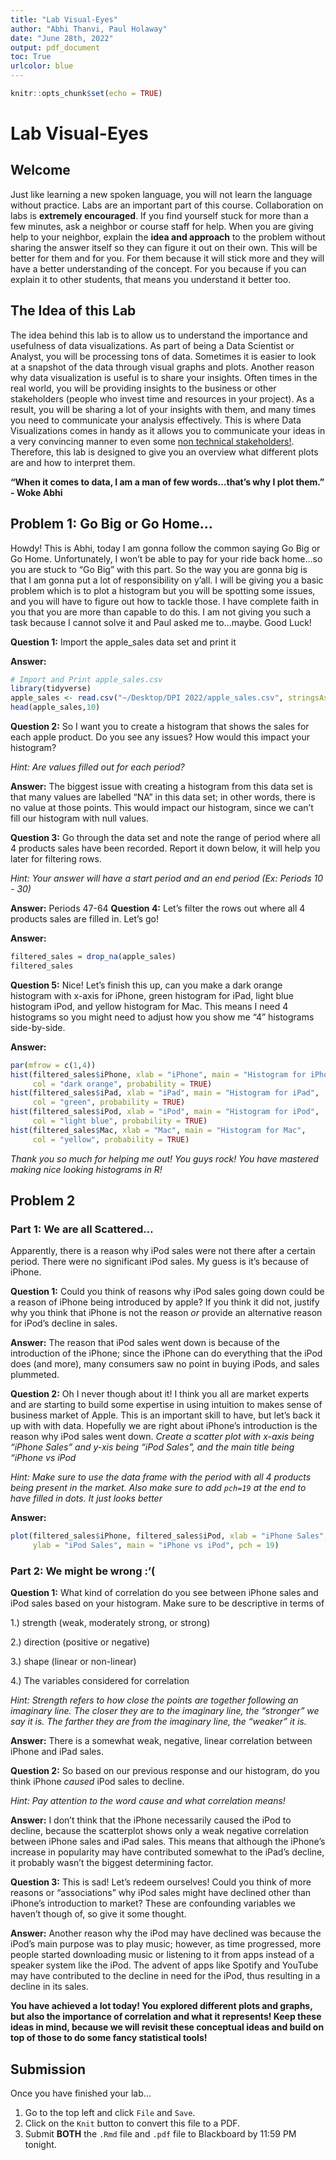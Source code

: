 ```yaml
---
title: "Lab Visual-Eyes"
author: "Abhi Thanvi, Paul Holaway"
date: "June 28th, 2022"
output: pdf_document
toc: True
urlcolor: blue
---
```


```r
knitr::opts_chunk$set(echo = TRUE)
```
\newpage

# Lab Visual-Eyes

## Welcome

Just like learning a new spoken language, you will not learn the language without practice. Labs are an important part of this course. Collaboration on labs is **extremely encouraged**. If you find yourself stuck for more than a few minutes, ask a neighbor or course staff for help. When you are giving help to your neighbor, explain the **idea and approach** to the problem without sharing the answer itself so they can figure it out on their own. This will be better for them and for you. For them because it will stick more and they will have a better understanding of the concept. For you because if you can explain it to other students, that means you understand it better too.

## The Idea of this Lab

The idea behind this lab is to allow us to understand the importance and usefulness of data visualizations. As part of being a Data Scientist or Analyst, you will be processing tons of data. Sometimes it is easier to look at a snapshot of the data through visual graphs and plots. Another reason why data visualization is useful is to share your insights. Often times in the real world, you will be providing insights to the business or other stakeholders (people who invest time and resources in your project). As a result, you will be sharing a lot of your insights with them, and many times you need to communicate your analysis effectively. This is where Data Visualizations comes in handy as it allows you to communicate your ideas in a very convincing manner to even some [non technical stakeholders!](https://www.youtube.com/watch?v=lC5lsemxaJo). Therefore, this lab is designed to give you an overview what different plots are and how to interpret them. 

  **"When it comes to data, I am a man of few words...that's why I plot them." - Woke Abhi**

## Problem 1: Go Big or Go Home...

Howdy! This is Abhi, today I am gonna follow the common saying Go Big or Go Home. Unfortunately, I won't be able to pay for your ride back home...so you are stuck to "Go Big" with this part. So the way you are gonna big is that I am gonna put a lot of responsibility on y'all. I will be giving you a basic problem which is to plot a histogram but you will be spotting some issues, and you will have to figure out how to tackle those. I have complete faith in you that you are more than capable to do this. I am not giving you such a task because I cannot solve it and Paul asked me to...maybe. Good Luck!

**Question 1:** Import the apple_sales data set and print it

**Answer:** 
```r
# Import and Print apple_sales.csv
library(tidyverse)
apple_sales <- read.csv("~/Desktop/DPI 2022/apple_sales.csv", stringsAsFactors=TRUE)
head(apple_sales,10)
```


**Question 2:** So I want you to create a histogram that shows the sales for each apple product. Do you see any issues? How would this impact your histogram?

*Hint: Are values filled out for each period?*

**Answer:** The biggest issue with creating a histogram from this data set is that many values are labelled "NA" in this data set; in other words, there is no value at those points. This would impact our histogram, since we can't fill our histogram with null values.

**Question 3:** Go through the data set and note the range of period where all 4 products sales have been recorded. Report it down below, it will help you later for filtering rows.

*Hint: Your answer will have a start period and an end period (Ex: Periods 10 - 30)* 

**Answer:** Periods 47-64
\newpage
**Question 4:** Let's filter the rows out where all 4 products sales are filled in. Let's go!

**Answer:** 
```r
filtered_sales = drop_na(apple_sales)
filtered_sales
```
\newpage
**Question 5:** Nice! Let's finish this up, can you make a dark orange histogram with x-axis for iPhone, green histogram for iPad, light blue histogram iPod, and yellow histogram for Mac. This means I need 4 histograms so you might need to adjust how you show me "4" histograms side-by-side.

**Answer:**
```r
par(mfrow = c(1,4))
hist(filtered_sales$iPhone, xlab = "iPhone", main = "Histogram for iPhone", 
     col = "dark orange", probability = TRUE)
hist(filtered_sales$iPad, xlab = "iPad", main = "Histogram for iPad", 
     col = "green", probability = TRUE)
hist(filtered_sales$iPod, xlab = "iPod", main = "Histogram for iPod", 
     col = "light blue", probability = TRUE)
hist(filtered_sales$Mac, xlab = "Mac", main = "Histogram for Mac", 
     col = "yellow", probability = TRUE)
```
*Thank you so much for helping me out! You guys rock! You have mastered making nice looking histograms in R!*

\newpage

## Problem 2

### Part 1: We are all Scattered...

Apparently, there is a reason why iPod sales were not there after a certain period. There were no significant iPod sales. My guess is it's because of iPhone. 

**Question 1:** Could you think of reasons why iPod sales going down could be a reason of iPhone being introduced by apple? If you think it did not, justify why you think that iPhone is not the reason *or* provide an alternative reason for iPod's decline in sales. 

**Answer:** The reason that iPod sales went down is because of the introduction of the iPhone; since the iPhone can do everything that the iPod does (and more), many consumers saw no point in buying iPods, and sales plummeted.

**Question 2:** Oh I never though about it! I think you all are market experts and are starting to build some expertise in using intuition to makes sense of business market of Apple. This is an important skill to have, but let's back it up with with data. Hopefully we are right about iPhone's introduction is the reason why iPod sales went down. 
*Create a scatter plot with x-axis being "iPhone Sales" and y-xis being "iPod Sales", and the main title being "iPhone vs iPod* 

*Hint: Make sure to use the data frame with the period with all 4 products being present in the market. Also make sure to add `pch=19` at the end to have filled in dots. It just looks better*

**Answer:** 
```r
plot(filtered_sales$iPhone, filtered_sales$iPod, xlab = "iPhone Sales", 
     ylab = "iPod Sales", main = "iPhone vs iPod", pch = 19)
```


### Part 2: We might be wrong :'(

**Question 1:** What kind of correlation do you see between iPhone sales and iPod sales based on your histogram. Make sure to be descriptive in terms of 

1.) strength (weak, moderately strong, or strong)

2.) direction (positive or negative)

3.) shape (linear or non-linear)

4.) The variables considered for correlation

*Hint: Strength refers to how close the points are together following an imaginary line. The closer they are to the imaginary line, the "stronger" we say it is. The farther they are from the imaginary line, the "weaker" it is.*

**Answer:** There is a somewhat weak, negative, linear correlation between iPhone and iPad sales.

**Question 2:** So based on our previous response and our histogram, do you think iPhone *caused* iPod sales to decline. 

*Hint: Pay attention to the word cause and what correlation means!*

**Answer:** I don't think that the iPhone necessarily caused the iPod to decline, because the scatterplot shows only a weak negative correlation between iPhone sales and iPad sales. This means that although the iPhone's increase in popularity may have contributed somewhat to the iPad's decline, it probably wasn't the biggest determining factor.

**Question 3:** This is sad! Let's redeem ourselves! Could you think of more reasons or "associations" why iPod sales might have declined other than iPhone's introduction to market? These are confounding variables we haven't though of, so give it some thought. 

**Answer:** Another reason why the iPod may have declined was because the iPod's main purpose was to play music; however, as time progressed, more people started downloading music or listening to it from apps instead of a speaker system like the iPod. The advent of apps like Spotify and YouTube may have contributed to the decline in need for the iPod, thus resulting in a decline in its sales.

**You have achieved a lot today! You explored different plots and graphs, but also the importance of correlation and what it represents! Keep these ideas in mind, because we will revisit these conceptual ideas and build on top of those to do some fancy statistical tools!**

## Submission
Once you have finished your lab...

1. Go to the top left and click `File` and `Save`.
2. Click on the `Knit` button to convert this file to a PDF.
3. Submit **BOTH** the `.Rmd` file and `.pdf` file to Blackboard by 11:59 PM tonight.
